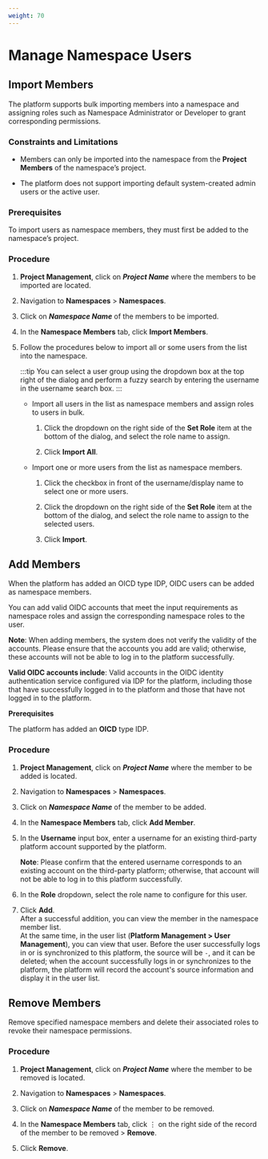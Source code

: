 ```yaml
---
weight: 70
---
```


# Manage Namespace Users

## Import Members

The platform supports bulk importing members into a namespace and assigning roles such as Namespace Administrator or Developer to grant corresponding permissions.

### Constraints and Limitations

- Members can only be imported into the namespace from the **Project Members** of the namespace’s project.

- The platform does not support importing default system-created admin users or the active user.

### Prerequisites

To import users as namespace members, they must first be added to the namespace’s project.

### Procedure

1. **Project Management**, click on ***Project Name*** where the members to be imported are located.

2. Navigation to **Namespaces** > **Namespaces**.

3. Click on ***Namespace Name*** of the members to be imported.

4. In the **Namespace Members** tab, click **Import Members**.

5. Follow the procedures below to import all or some users from the list into the namespace.

   :::tip
   You can select a user group using the dropdown box at the top right of the dialog and perform a fuzzy search by entering the username in the username search box.
   :::

   - Import all users in the list as namespace members and assign roles to users in bulk.

     1. Click the dropdown on the right side of the **Set Role** item at the bottom of the dialog, and select the role name to assign.

     2. Click **Import All**.

   - Import one or more users from the list as namespace members.

     1. Click the checkbox in front of the username/display name to select one or more users.

     2. Click the dropdown on the right side of the **Set Role** item at the bottom of the dialog, and select the role name to assign to the selected users.

     3. Click **Import**.

## Add Members

When the platform has added an OICD type IDP, OIDC users can be added as namespace members.

You can add valid OIDC accounts that meet the input requirements as namespace roles and assign the corresponding namespace roles to the user.

**Note**: When adding members, the system does not verify the validity of the accounts. Please ensure that the accounts you add are valid; otherwise, these accounts will not be able to log in to the platform successfully.

**Valid OIDC accounts include**: Valid accounts in the OIDC identity authentication service configured via IDP for the platform, including those that have successfully logged in to the platform and those that have not logged in to the platform.

**Prerequisites**

The platform has added an **OICD** type IDP.

### Procedure

1. **Project Management**, click on ***Project Name*** where the member to be added is located.

2. Navigation to **Namespaces** > **Namespaces**.

3. Click on ***Namespace Name*** of the member to be added.

4. In the **Namespace Members** tab, click **Add Member**.

5. In the **Username** input box, enter a username for an existing third-party platform account supported by the platform.

   **Note**: Please confirm that the entered username corresponds to an existing account on the third-party platform; otherwise, that account will not be able to log in to this platform successfully.

6. In the **Role** dropdown, select the role name to configure for this user.

7. Click **Add**.  
   After a successful addition, you can view the member in the namespace member list.  
   At the same time, in the user list (**Platform Management > User Management**), you can view that user. Before the user successfully logs in or is synchronized to this platform, the source will be `-`, and it can be deleted; when the account successfully logs in or synchronizes to the platform, the platform will record the account's source information and display it in the user list.

## Remove Members

Remove specified namespace members and delete their associated roles to revoke their namespace permissions.

### Procedure

1. **Project Management**, click on ***Project Name*** where the member to be removed is located.

2. Navigation to **Namespaces** > **Namespaces**.

3. Click on ***Namespace Name*** of the member to be removed.

4. In the **Namespace Members** tab, click ⋮ on the right side of the record of the member to be removed > **Remove**.

5. Click **Remove**.
